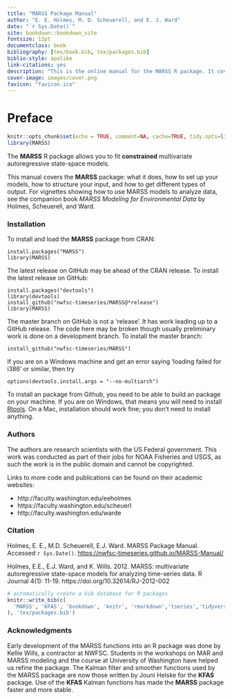 ```yaml
--- 
title: "MARSS Package Manual"
author: "E. E. Holmes, M. D. Scheuerell, and E. J. Ward"
date: "`r Sys.Date()`"
site: bookdown::bookdown_site
fontsize: 12pt
documentclass: book
bibliography: [tex/book.bib, tex/packages.bib]
biblio-style: apalike
link-citations: yes
description: "This is the online manual for the MARSS R package. It covers the package functions, input and output, residuals, prediction, error messages and troubleshooting. For vignettes showing different applications of MARSS models, including Dynamic Factor Analysis and Dynamic Linear Models, please see the companion book MARSS Modeling for Environmenal Data by Holmes, Scheuerell and Ward."
cover-image: images/cover.png
favicon: "favicon.ico"
---
```


# Preface {-}

```r
knitr::opts_chunk$set(echo = TRUE, comment=NA, cache=TRUE, tidy.opts=list(width.cutoff=60), tidy=TRUE, fig.align='center', out.width='80%')
library(MARSS)
```

The **MARSS** R package allows you to fit **constrained** multivariate autoregressive state-space models. 

This manual covers the **MARSS** \textbf{R} package: what it does, how to set up your models, how to structure your input, and how to get different types of output. For vignettes showing how to use MARSS models to analyze data, see the companion book *MARSS Modeling for Environmental Data* by Holmes, Scheuerell, and Ward. 

### Installation {-}

To install and load the **MARSS** package from CRAN:

```
install.packages("MARSS")
library(MARSS)
```

The latest release on GitHub may be ahead of the CRAN release. To install the latest release on GitHub:
```
install.packages("devtools")
library(devtools)
install_github("nwfsc-timeseries/MARSS@*release")
library(MARSS)
```
The master branch on GitHub is not a 'release'. It has work leading up to a GitHub release.  The code here may be broken though usually preliminary work is done on a development branch.  To install the master branch:
```
install_github("nwfsc-timeseries/MARSS")
```
If you are on a Windows machine and get an error saying 'loading failed for i386' or similar, then try
```
options(devtools.install.args = "--no-multiarch")
```
To install an \textbf{R} package from Github, you need to be able to build an \textbf{R} package on your machine. If you are on Windows, that means you will need to install [Rtools](https://cran.r-project.org/bin/windows/Rtools/). On a Mac, installation should work fine; you don't need to install anything.


### Authors {-}

The authors are research scientists with the US Federal government.  This work was conducted as part of their jobs for NOAA Fisheries and USGS, as such the work is in the public domain and cannot be copyrighted.   

Links to more code and publications can be found on their academic websites:

* http://faculty.washington.edu/eeholmes
* https://faculty.washington.edu/scheuerl
* http://faculty.washington.edu/warde


### Citation {-}


Holmes, E. E., M.D. Scheuerell, E.J. Ward. MARSS Package Manual. Accessed `r Sys.Date()`. <https://nwfsc-timeseries.github.io/MARSS-Manual/>

Holmes, E.E., E.J. Ward, and K. Wills. 2012. MARSS: multivariate autoregressive state-space models for analyzing time-series data. R Journal 4(1): 11-19. https://doi.org/10.32614/RJ-2012-002


```r
# automatically create a bib database for R packages
knitr::write_bib(c(
  'MARSS', 'KFAS', 'bookdown', 'knitr', 'rmarkdown','tseries','tidyverse'
), 'tex/packages.bib')
```

### Acknowledgments {-}

Early development of the MARSS functions into an R package was done by Kellie Wills, a contractor at NWFSC. Students in the workshops on MAR and MARSS modeling and the course at University of Washington have helped us refine the package. The Kalman filter and smoother functions used by the MARSS package are now those written by Jouni Helske for the **KFAS**  package. Use of the **KFAS** Kalman functions has made the **MARSS** package faster and more stable.



